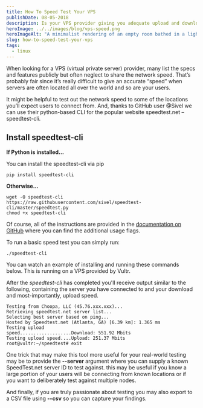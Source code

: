 ```yaml
---
title: How To Speed Test Your VPS
publishDate: 08-05-2018
description: Is your VPS provider giving you adequate upload and download speeds? Use the speedtest-cli package to run a speed test from the terminal and find out.
heroImage: ../../images/blog/vps-speed.png
heroImageAlt: "A minimalist rendering of an empty room bathed in a light purple glow. In the room are two rack-server units on the floor, stacked on top of each-other, while a single cable with a spiral glowing pattern exits from the back off to the right of the screen. Image created by TechSquidTV in Blender."
slug: how-to-speed-test-your-vps
tags:
  - linux
---
```


When looking for a VPS (virtual private server) provider, many list the specs and features publicly but often neglect to share the network speed. That’s probably fair since it’s really difficult to give an accurate “speed” when servers are often located all over the world and so are your users.

It might be helpful to test out the network speed to some of the locations you’ll expect users to connect from. And, thanks to GitHub user @Sivel we can use their python-based CLI for the popular website speedtest.net – speedtest-cli.

## Install speedtest-cli

**If Python is installed…**

You can install the speedtest-cli via pip

```shell
pip install speedtest-cli
```

**Otherwise...**

```shell
wget -O speedtest-cli https://raw.githubusercontent.com/sivel/speedtest-cli/master/speedtest.py
chmod +x speedtest-cli
```

Of course, all of the instructions are provided in the [documentation on GitHub](https://github.com/sivel/speedtest-cli#usage) where you can find the additional usage flags.

To run a basic speed test you can simply run:

```shell
./speedtest-cli
```

You can watch an example of installing and running these commands below. This is running on a VPS provided by Vultr.

<center>
  <script
    id="asciicast-MoRw0B2uhdjXuBrTm7klfqgjL"
    src="https://asciinema.org/a/MoRw0B2uhdjXuBrTm7klfqgjL.js"
    async
  ></script>
</center>

After the _speedtest-cli_ has completed you'll receive output similar to the following, containing the server you have connected to and your download and most-importantly, upload speed.

```shell
Testing from Choopa, LLC (45.76.xxx.xxx)...
Retrieving speedtest.net server list...
Selecting best server based on ping...
Hosted by Speedtest.net (Atlanta, GA) [6.39 km]: 1.365 ms
Testing upload
speed...................Download: 551.92 Mbits
Testing upload speed....Upload: 251.37 Mbits
root@vultr:~/speedtest# exit
```

One trick that may make this tool more useful for your real-world testing may be to provide the **--server** argument where you can supply a known SpeedTest.net server ID to test against. this may be useful if you know a large portion of your users will be connecting from known locations or if you want to deliberately test against multiple nodes.

And finally, if you are truly passionate about testing you may also export to a CSV file using **--csv** so you can capture your findings.
